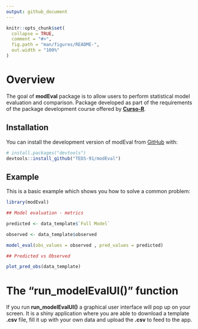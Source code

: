 ```yaml
---
output: github_document
---
```


<!-- README.md is generated from README.Rmd. Please edit that file -->

```r
knitr::opts_chunk$set(
  collapse = TRUE,
  comment = "#>",
  fig.path = "man/figures/README-",
  out.width = "100%"
)
```

# Overview

<!-- badges: start -->
<!-- badges: end -->

The goal of __modEval__ package is to allow users to perform statistical model evaluation and comparison. Package developed as part of the requirements of the package development course offered by [__Curso-R__](https://curso-r.com/).

## Installation

You can install the development version of modEval from [GitHub](https://github.com/) with:

``` r
# install.packages("devtools")
devtools::install_github("TEDS-91/modEval")
```

## Example

This is a basic example which shows you how to solve a common problem:

```r

library(modEval)

## Model evaluation - metrics

predicted <- data_template$`Full Model`

observed <- data_template$observed

model_eval(obs_values = observed , pred_values = predicted)
```


```r

## Predicted vs Observed

plot_pred_obs(data_template)

```

# The "run_modelEvalUI()" function

If you run __run_modelEvalUI()__ a graphical user interface will pop up on your screen. It is a shiny application where you are able to download a template __.csv__ file, fill it up with your own data and upload the __.csv__ to feed to the app. 
